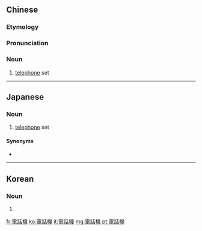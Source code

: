 {{also|电话机}}
==Chinese==
{{zh-forms|s=电话机|type=21}}

===Etymology===
{{rfe|zh}}

===Pronunciation===
{{zh-pron
|m=diànhuàjī
|c=din6 waa6-2 gei1
|cat=n
}}

===Noun===
{{zh-noun}}

# [[telephone]] set

----

==Japanese==
{{ja-kanjitab|でん|わ|き|yomi=on}}

===Noun===
{{ja-noun|でんわき}}

# {{lb|ja|dated}} [[telephone]] set

====Synonyms====
* {{ja-r|電話|でんわ}}
----

==Korean==
{{ko-hanjatab|}}

===Noun===
{{ko-noun|hj|hangeul=전화기}}

# {{hanja form of|전화기|[[telephone]] set}}

[[fr:電話機]]
[[ko:電話機]]
[[it:電話機]]
[[mg:電話機]]
[[pt:電話機]]